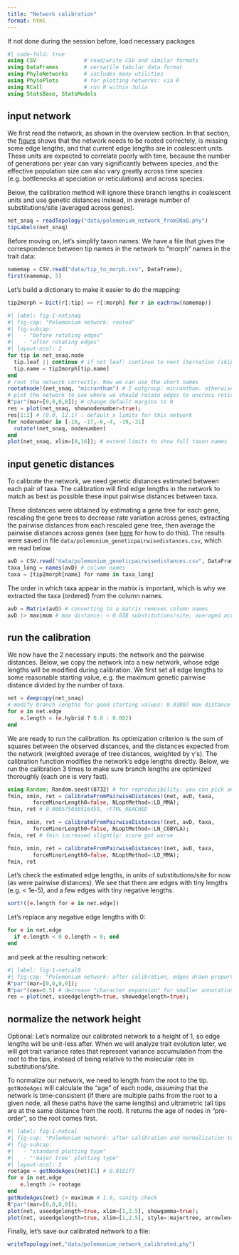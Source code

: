 ```yaml
---
title: "Network calibration"
format: html
---
```


If not done during the session before, load necessary packages
```julia
#| code-fold: true
using CSV               # read/write CSV and similar formats
using DataFrames        # versatile tabular data format
using PhyloNetworks     # includes many utilities
using PhyloPlots        # for plotting networks: via R
using RCall             # run R within Julia
using StatsBase, StatsModels
```

## input network

We first read the network, as shown in the overview section. In that section,
the [figure](topic-overview.qmd#fig-0-netsnaq) shows that the network needs
to be rooted correctely, is missing some edge lengths, and
that current edge lengths are in coalescent units.
These units are expected to correlate poorly with time, because the number of
generations per year can vary significantly between species,
and the effective population size can also vary greatly across time
species (e.g. bottlenecks at speciation or reticulations) and across species.

Below, the calibration method will ignore these branch lengths in coalescent units
and use genetic distances instead, in average number of substitutions/site
(averaged across genes).

```julia
net_snaq = readTopology("data/polemonium_network_fromSNaQ.phy")
tipLabels(net_snaq)
```

Before moving on, let's simplify taxon names. We have a file that gives
the correspondence between tip names in the network to "morph" names in
the trait data:
```julia
namemap = CSV.read("data/tip_to_morph.csv", DataFrame);
first(namemap, 5)
```
Let's build a dictionary to make it easier to do the mapping:
```julia
tip2morph = Dict(r[:tip] => r[:morph] for r in eachrow(namemap))
```

```julia
#| label: fig-1-netsnaq
#| fig-cap: "Polemonium network: rooted"
#| fig-subcap: 
#|   - "before rotating edges"
#|   - "after rotating edges"
#| layout-ncol: 2
for tip in net_snaq.node
  tip.leaf || continue # if not leaf: continue to next iternation (skip next line)
  tip.name = tip2morph[tip.name]
end
# root the network correctly. Now we can use the short names
rootatnode!(net_snaq, "micranthum") # 1 outgroup: micranthum. otherwise use rootonedge!
# plot the network to see where we should rotate edges to uncross reticulations
R"par"(mar=[0,0,0,0]); # change default margins to 0
res = plot(net_snaq, shownodenumber=true);
res[1:2] # (0.0, 12.1) : default x limits for this network
for nodenumber in [-16, -17,-6,-4, -19,-21]
  rotate!(net_snaq, nodenumber)
end
plot(net_snaq, xlim=[0,16]); # extend limits to show full taxon names
```

## input genetic distances

To calibrate the network, we need genetic distances estimated between
each pair of taxa. The calibration will find edge lengths in the network
to match as best as possible these input pairwise distances between taxa.

These distances were obtained by estimating a gene tree for each gene,
rescaling the gene trees to decrease rate variation across genes,
extracting the pairwise distances from each rescaled gene tree,
then average the pairwise distances across genes
(see [here](topic7-averagedistances.qmd) for how to do this).
The results were saved in file `data/polemonium_geneticpairwisedistances.csv`,
which we read below.

```julia
avD = CSV.read("data/polemonium_geneticpairwisedistances.csv", DataFrame);
taxa_long = names(avD) # column names
taxa = [tip2morph[name] for name in taxa_long]
```

The order in which taxa appear in the matrix is important, which is why
we extracted the taxa (ordered) from the column names.

```julia
avD = Matrix(avD) # converting to a matrix removes column names
avD |> maximum # max distance: ≈ 0.038 substitutions/site, averaged across genes
```

## run the calibration

We now have the 2 necessary inputs: the network and the pairwise distances.
Below, we copy the network into a new network, whose edge lengths will be
modified during calibration. We first set all edge lengths to some reasonable
starting value, e.g. the maximum genetic pairwise distance divided by the number
of taxa.
```julia
net = deepcopy(net_snaq)
# modify branch lengths for good starting values: 0.03807 max distance / 17 taxa ≈ 0.002
for e in net.edge
    e.length = (e.hybrid ? 0.0 : 0.002)
end
```

We are ready to run the calibration. Its optimization criterion is the
sum of squares between the observed distances, and the distances expected
from the network (weighted average of tree distances, weighted by γ's).
The calibration function modifies the network's edge lengths directly.
Below, we run the calibration 3 times to make sure branch lengths are optimized
thoroughly (each one is very fast).

```julia
using Random; Random.seed!(8732) # for reproducibility: you can pick any other seed
fmin, xmin, ret = calibrateFromPairwiseDistances!(net, avD, taxa,
        forceMinorLength0=false, NLoptMethod=:LD_MMA);
fmin, ret # 0.000575038516459, :FTOL_REACHED
```
```julia
fmin, xmin, ret = calibrateFromPairwiseDistances!(net, avD, taxa,
        forceMinorLength0=false, NLoptMethod=:LN_COBYLA);
fmin, ret # fmin increased slightly: score got worse
```
```julia
fmin, xmin, ret = calibrateFromPairwiseDistances!(net, avD, taxa,
        forceMinorLength0=false, NLoptMethod=:LD_MMA);
fmin, ret 
```

Let's check the estimated edge lengths, in units of substitutions/site for now
(as were pairwise distances).
We see that there are edges with tiny lengths (e.g. < 1e-5),
and a few edges with tiny negative lengths.

```julia
sort!([e.length for e in net.edge])
```
Let's replace any negative edge lengths with 0:
```julia
for e in net.edge
  if e.length < 0 e.length = 0; end
end
```

and peek at the resulting network:
```julia
#| label: fig-1-netcal0
#| fig-cap: "Polemonium network: after calibration, edges drawn proportional to their lengths"
R"par"(mar=[0,0,0,0]);
R"par"(cex=0.5) # decrease "character expansion" for smaller annotations later
res = plot(net, useedgelength=true, showedgelength=true);
```

## normalize the network height

Optional: Let's normalize our calibrated network to a height of 1,
so edge lengths will be unit-less after.
When we will analyze trait evolution later, we will get trait variance rates
that represent variance accumulation from the root to the tips,
instead of being relative to the molecular rate in substitutions/site.

To normalize our network, we need to length from the root to the tip.
`getNodeAges` will calculate the "age" of each node,
*assuming* that the network is time-consistent
(if there are multiple paths from the root to a given node,
all these paths have the same lengths)
and ultrametric (all tips are at the same distance from the root).
It returns the age of nodes in "pre-order", so the root comes first.
```julia
#| label: fig-1-netcal
#| fig-cap: "Polemonium network: after calibration and normalization to height 1"
#| fig-subcap: 
#|   - "standard plotting type"
#|   - "'major tree' plotting type"
#| layout-ncol: 2
rootage = getNodeAges(net)[1] # 0.018177
for e in net.edge
    e.length /= rootage
end
getNodeAges(net) |> maximum # 1.0, sanity check
R"par"(mar=[0,0,0,0]);
plot(net, useedgelength=true, xlim=[1,2.5], showgamma=true);
plot(net, useedgelength=true, xlim=[1,2.5], style=:majortree, arrowlen=0.07);
```

Finally, let's save our calibrated network to a file:
```julia
writeTopology(net,"data/polemonium_network_calibrated.phy")
```
